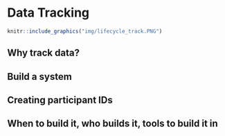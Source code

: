 # Data Tracking {#track}

```r

knitr::include_graphics("img/lifecycle_track.PNG")

```



## Why track data?

## Build a system

## Creating participant IDs {#ids}

## When to build it, who builds it, tools to build it in
